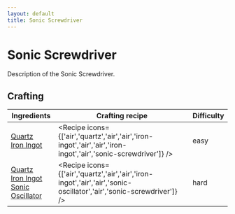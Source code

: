 ```yaml
---
layout: default
title: Sonic Screwdriver
---
```



Sonic Screwdriver
===================

Description of the Sonic Screwdriver.

## Crafting

| Ingredients | Crafting recipe | Difficulty |
| ----------- | --------------- | ------------- |
| [Quartz](https://minecraft.wiki/w/Quartz)<br/>[Iron Ingot](https://minecraft.wiki/w/Iron_Ingot) | <Recipe icons={['air','quartz','air','air','iron-ingot','air','air','iron-ingot','air','sonic-screwdriver']} /> | easy |
| [Quartz](https://minecraft.wiki/w/Quartz)<br/>[Iron Ingot](https://minecraft.wiki/w/Iron_Ingot)<br/>[Sonic Oscillator](/items/sonic-oscillator) | <Recipe icons={['air','quartz','air','air','iron-ingot','air','air','sonic-oscillator','air','sonic-screwdriver']} /> | hard |

